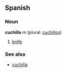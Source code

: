 ==Spanish==
===Noun===
'''cuchillo''' ''m'' (plural: [[cuchillos]])

# [[knife]]

===See also===
*[[cuchilla]]